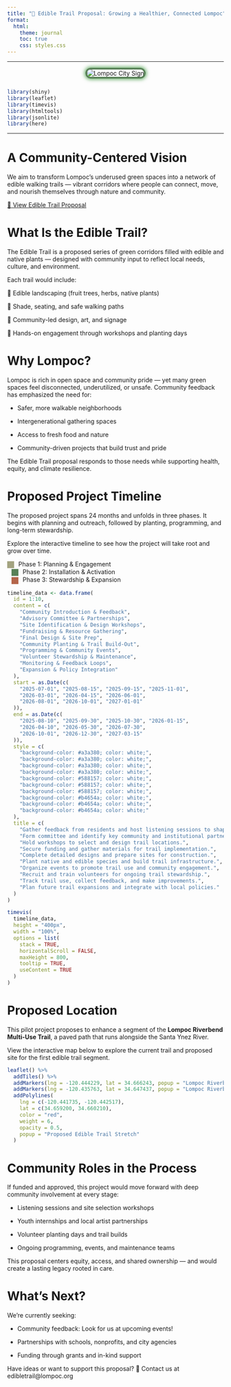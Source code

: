 ```yaml
---
title: "🌿 Edible Trail Proposal: Growing a Healthier, Connected Lompoc"
format: 
  html:
    theme: journal
    toc: true
    css: styles.css 
---
```


---

<div style="text-align:center; margin-bottom:1.5rem;">
  <img src="lompoc-sign.jpg" alt="Lompoc City Sign" 
       style="max-width: 100%; height: auto; border-radius: 12px; border: 4px solid #588157; box-shadow: 0 0 8px 2px rgba(34, 139, 34, 0.7);">
</div>

```r

library(shiny)
library(leaflet)
library(timevis)
library(htmltools)
library(jsonlite)
library(here)

```

---

# A Community-Centered Vision
::: {.card .p-4 .mb-4}
We aim to transform Lompoc’s underused green spaces into a network of edible walking trails — vibrant corridors where people can connect, move, and nourish themselves through nature and community.

[📄 View Edible Trail Proposal](edible-trail-proposal.pdf){.btn target="_blank"}
:::

# What Is the Edible Trail?

::: {.card .p-4 .mb-4}
The Edible Trail is a proposed series of green corridors filled with edible and native plants — designed with community input to reflect local needs, culture, and environment.

Each trail would include:

🍊 Edible landscaping (fruit trees, herbs, native plants)

🌳 Shade, seating, and safe walking paths

🎨 Community-led design, art, and signage

🤝 Hands-on engagement through workshops and planting days
:::


# Why Lompoc?

::: {.card .p-4 .mb-4}
Lompoc is rich in open space and community pride — yet many green spaces feel disconnected, underutilized, or unsafe. Community feedback has emphasized the need for:

- Safer, more walkable neighborhoods

- Intergenerational gathering spaces

- Access to fresh food and nature

- Community-driven projects that build trust and pride

The Edible Trail proposal responds to those needs while supporting health, equity, and climate resilience.
:::


# Proposed Project Timeline

The proposed project spans 24 months and unfolds in three phases. It begins with planning and outreach, followed by planting, programming, and long-term stewardship.

Explore the interactive timeline to see how the project will take root and grow over time.

::: {.card .p-3 .mb-2}

<span style="display:inline-block; width:16px; height:16px; background:#a3a380; margin-right:6px; vertical-align:middle;"></span> Phase 1: Planning & Engagement  
<span style="display:inline-block; width:16px; height:16px; background:#588157; margin-right:6px; vertical-align:middle; margin-left:10px;"></span> Phase 2: Installation & Activation  
<span style="display:inline-block; width:16px; height:16px; background:#b4654a; margin-right:6px; vertical-align:middle; margin-left:10px;"></span> Phase 3: Stewardship & Expansion

```r

timeline_data <- data.frame(
  id = 1:10,
  content = c(
    "Community Introduction & Feedback",
    "Advisory Committee & Partnerships",
    "Site Identification & Design Workshops",
    "Fundraising & Resource Gathering",
    "Final Design & Site Prep",
    "Community Planting & Trail Build-Out",
    "Programming & Community Events",
    "Volunteer Stewardship & Maintenance",
    "Monitoring & Feedback Loops",
    "Expansion & Policy Integration"
  ),
  start = as.Date(c(
    "2025-07-01", "2025-08-15", "2025-09-15", "2025-11-01",
    "2026-03-01", "2026-04-15", "2026-06-01",
    "2026-08-01", "2026-10-01", "2027-01-01"
  )),
  end = as.Date(c(
    "2025-08-10", "2025-09-30", "2025-10-30", "2026-01-15",
    "2026-04-10", "2026-05-30", "2026-07-30",
    "2026-10-01", "2026-12-30", "2027-03-15"
  )),
  style = c(
    "background-color: #a3a380; color: white;",
    "background-color: #a3a380; color: white;",
    "background-color: #a3a380; color: white;",
    "background-color: #a3a380; color: white;",
    "background-color: #588157; color: white;",
    "background-color: #588157; color: white;",
    "background-color: #588157; color: white;",
    "background-color: #b4654a; color: white;",
    "background-color: #b4654a; color: white;",
    "background-color: #b4654a; color: white;"
  ),
  title = c(
    "Gather feedback from residents and host listening sessions to shape project goals.",
    "Form committee and identify key community and institutional partners.",
    "Hold workshops to select and design trail locations.",
    "Secure funding and gather materials for trail implementation.",
    "Complete detailed designs and prepare sites for construction.",
    "Plant native and edible species and build trail infrastructure.",
    "Organize events to promote trail use and community engagement.",
    "Recruit and train volunteers for ongoing trail stewardship.",
    "Track trail use, collect feedback, and make improvements.",
    "Plan future trail expansions and integrate with local policies."
  )
)

timevis(
  timeline_data,
  height = "400px",
  width = "100%",
  options = list(
    stack = TRUE,         
    horizontalScroll = FALSE,
    maxHeight = 800,
    tooltip = TRUE,
    useContent = TRUE
  )
)

```
:::

# Proposed Location

This pilot project proposes to enhance a segment of the **Lompoc Riverbend Multi-Use Trail**, a paved path that runs alongside the Santa Ynez River. 

View the interactive map below to explore the current trail and proposed site for the first edible trail segment.

::: {.card}

```r
leaflet() %>%
  addTiles() %>%
  addMarkers(lng = -120.444229, lat = 34.666243, popup = "Lompoc Riverbend Trail Start") %>%
  addMarkers(lng = -120.435763, lat = 34.647437, popup = "Lompoc Riverbend Trail End") %>%
  addPolylines(
    lng = c(-120.441735, -120.442517),
    lat = c(34.659200, 34.660210),
    color = "red",
    weight = 6,
    opacity = 0.5,
    popup = "Proposed Edible Trail Stretch"
  )
```
:::


# Community Roles in the Process


::: {.card .p-4 .mb-4}
If funded and approved, this project would move forward with deep community involvement at every stage:

- Listening sessions and site selection workshops

- Youth internships and local artist partnerships

- Volunteer planting days and trail builds

- Ongoing programming, events, and maintenance teams

This proposal centers equity, access, and shared ownership — and would create a lasting legacy rooted in care.
:::

# What’s Next?


::: {.card .p-4 .mb-4}
We're currently seeking:

- Community feedback: Look for us at upcoming events!

- Partnerships with schools, nonprofits, and city agencies

- Funding through grants and in-kind support

Have ideas or want to support this proposal?
📧 Contact us at edibletrail@lompoc.org
:::

